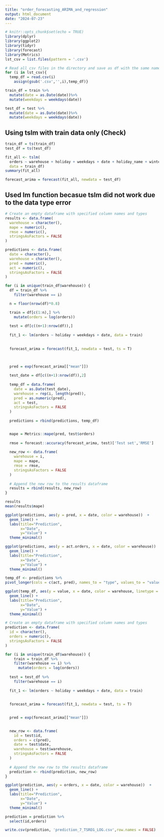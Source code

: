 ```yaml
---
title: "order_forecasting_ARIMA_and_regression"
output: html_document
date: "2024-07-23"
---
```


```r
# knitr::opts_chunk$set(echo = TRUE)
library(dplyr)
library(ggplot2)
library(tidyr)
library(forecast)
library(Metrics)
lst_csv = list.files(pattern = '.csv')

# Read all csv files in the directory and save as df with the same name of the file
for (i in lst_csv){
  temp_df = read.csv(i)  
	assign(gsub('.csv','',i),temp_df)}

train_df = train %>% 
  mutate(date = as.Date(date))%>% 
  mutate(weekdays = weekdays(date)) 

test_df = test %>% 
  mutate(date = as.Date(date))%>% 
  mutate(weekdays = weekdays(date))
```


## Using tslm with train data only (Check)
```r
train_df = ts(train_df)
test_df = ts(test_df)

fit_all <- tslm(
  orders ~ warehouse + holiday + weekdays + date + holiday_name + winter_school_holidays + school_holidays,
  data = train_df)
summary(fit_all)

forecast_arima = forecast(fit_all, newdata = test_df)
```

## Used lm function becasue tslm did not work due to the data type error 

```r
# Create an empty dataframe with specified column names and types
results <- data.frame(
  warehouse = character(),
  mape = numeric(),
  rmse = numeric(),
  stringsAsFactors = FALSE
)

predictions <- data.frame(
  date = character(),
  warehouse = character(),
  pred = numeric(),
  act = numeric(),
  stringsAsFactors = FALSE
)

for (i in unique(train_df$warehouse)) {
  df = train_df %>% 
    filter(warehouse == i) 

  n = floor(nrow(df)*0.8)

  train = df[c(1:n),] %>% 
    mutate(orders = log(orders))
  
  test = df[c((n+1):nrow(df)),] 
  
  fit_1 <- lm(orders ~ holiday + weekdays + date, data = train)
  
  
  forecast_arima = forecast(fit_1, newdata = test, ts = T)

  

  pred = exp(forecast_arima[["mean"]])
  
  test_date = df[c((n+1):nrow(df)),2]
  
  temp_df = data.frame(
    date = as.Date(test_date),
    warehouse = rep(i, length(pred)),  
    pred = as.numeric(pred),
    act = test,
    stringsAsFactors = FALSE
  ) 
  
  predictions = rbind(predictions, temp_df)


  mape = Metrics::mape(pred, test$orders)
  
  rmse = forecast::accuracy(forecast_arima, test)['Test set','RMSE']
  
  new_row <- data.frame(
    warehouse = i,
    mape = mape,
    rmse = rmse,
    stringsAsFactors = FALSE
  )
  
  # Append the new row to the results dataframe
  results = rbind(results, new_row)
}

results
mean(results$mape)
```



```r
ggplot(predictions, aes(y = pred, x = date, color = warehouse))  +
  geom_line() +
  labs(title="Prediction",
       x="Date",
       y="Value") +
  theme_minimal()

ggplot(predictions, aes(y = act.orders, x = date, color = warehouse))  +
  geom_line() +
  labs(title="Prediction",
       x="Date",
       y="Value") +
  theme_minimal()
```



```r
temp_df <- predictions %>%
pivot_longer(cols = c(act, pred), names_to = "type", values_to = "value")

ggplot(temp_df, aes(y = value, x = date, color = warehouse, linetype = type))  +
  geom_line() +
  labs(title="Prediction",
       x="Date",
       y="Value") +
  theme_minimal()
```




```r

# Create an empty dataframe with specified column names and types
prediction <- data.frame(
  id = character(),
  orders = numeric(),
  stringsAsFactors = FALSE
)

for (i in unique(train_df$warehouse)) {
    train = train_df %>% 
    filter(warehouse == i) %>% 
      mutate(orders = log(orders))
  
  test = test_df %>% 
    filter(warehouse == i)
  
  fit_1 <- lm(orders ~ holiday + weekdays + date, data = train)
  
  
  forecast_arima = forecast(fit_1, newdata = test, ts = T)

  
  pred = exp(forecast_arima[["mean"]])

  
  new_row <- data.frame(
    id = test$id,
    orders = c(pred),
    date = test$date,
    warehouse = test$warehouse,
    stringsAsFactors = FALSE
  )
  
  # Append the new row to the results dataframe
  prediction <- rbind(prediction, new_row)
}

```

```r
ggplot(prediction, aes(y = orders, x = date, color = warehouse))  +
  geom_line() +
  labs(title="Prediction",
       x="Date",
       y="Value") +
  theme_minimal()
```



```r
prediction = prediction %>% 
  select(id,orders) 
```


```r
write.csv(prediction, 'prediction_7_TSREG_LOG.csv',row.names = FALSE)
```


